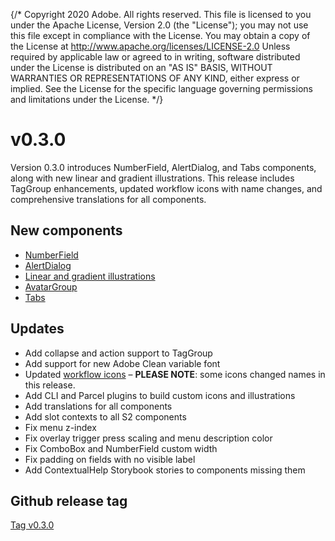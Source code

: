 {/* Copyright 2020 Adobe. All rights reserved.
This file is licensed to you under the Apache License, Version 2.0 (the "License");
you may not use this file except in compliance with the License. You may obtain a copy
of the License at http://www.apache.org/licenses/LICENSE-2.0
Unless required by applicable law or agreed to in writing, software distributed under
the License is distributed on an "AS IS" BASIS, WITHOUT WARRANTIES OR REPRESENTATIONS
OF ANY KIND, either express or implied. See the License for the specific language
governing permissions and limitations under the License. */}




# v0.3.0
<Time date={date} />

Version 0.3.0 introduces NumberField, AlertDialog, and Tabs components, along with new linear and gradient illustrations. This release includes TagGroup enhancements, updated workflow icons with name changes, and comprehensive translations for all components.

## New components

* [NumberField](../NumberField.html)
* [AlertDialog](../AlertDialog.html)
* [Linear and gradient illustrations](../illustrations.html)
* [AvatarGroup](../AvatarGroup.html)
* [Tabs](../Tabs.html)

## Updates

* Add collapse and action support to TagGroup
* Add support for new Adobe Clean variable font
* Updated [workflow icons](../workflow-icons.html) – **PLEASE NOTE**: some icons changed names in this release.
* Add CLI and Parcel plugins to build custom icons and illustrations
* Add translations for all components
* Add slot contexts to all S2 components
* Fix menu z-index
* Fix overlay trigger press scaling and menu description color
* Fix ComboBox and NumberField custom width
* Fix padding on fields with no visible label
* Add ContextualHelp Storybook stories to components missing them

## Github release tag

[Tag v0.3.0](https://github.com/adobe/react-spectrum/releases/tag/%40react-spectrum%2Fs2%400.3.0)
